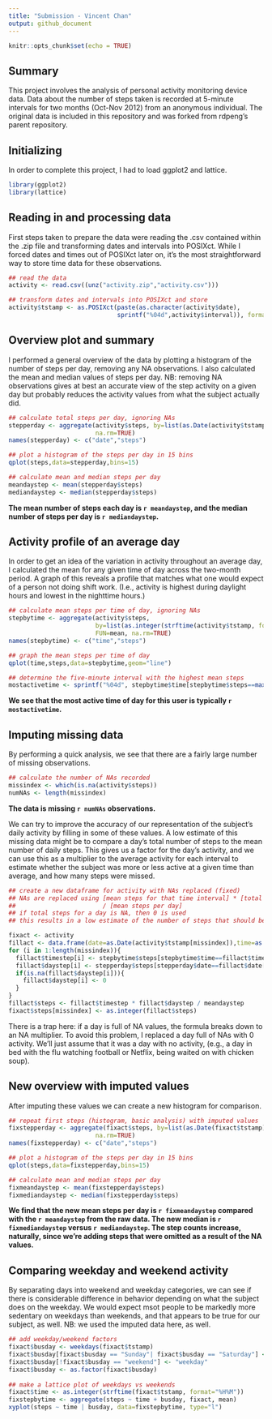 ```yaml
---
title: "Submission - Vincent Chan"
output: github_document
---
```


```r
knitr::opts_chunk$set(echo = TRUE)
```

## Summary

This project involves the analysis of personal activity monitoring device data. Data about the number of steps taken is recorded at 5-minute intervals for two months (Oct-Nov 2012) from an anonymous individual. The original data is included in this repository and was forked from rdpeng's parent repository.

## Initializing

In order to complete this project, I had to load ggplot2 and lattice.
```r
library(ggplot2)
library(lattice)
```

## Reading in and processing data

First steps taken to prepare the data were reading the .csv contained within the .zip file and transforming dates and intervals into POSIXct. While I forced dates and times out of POSIXct later on, it's the most straightforward way to store time data for these observations.

```r
## read the data
activity <- read.csv((unz("activity.zip","activity.csv")))

## transform dates and intervals into POSIXct and store
activity$tstamp <- as.POSIXct(paste(as.character(activity$date),
                              sprintf("%04d",activity$interval)), format="%Y-%m-%d %H%M")
```

## Overview plot and summary

I performed a general overview of the data by plotting a histogram of the number of steps per day, removing any NA observations. I also calculated the mean and median values of steps per day. NB: removing NA observations gives at best an accurate view of the step activity on a given day but probably reduces the activity values from what the subject actually did.

```r
## calculate total steps per day, ignoring NAs
stepperday <- aggregate(activity$steps, by=list(as.Date(activity$tstamp)), FUN=sum,
                        na.rm=TRUE)
names(stepperday) <- c("date","steps")

## plot a histogram of the steps per day in 15 bins
qplot(steps,data=stepperday,bins=15)

## calculate mean and median steps per day
meandaystep <- mean(stepperday$steps)
mediandaystep <- median(stepperday$steps)
```

**The mean number of steps each day is `r meandaystep`, and the median number of steps per day is `r mediandaystep`.**

## Activity profile of an average day

In order to get an idea of the variation in activity throughout an average day, I calculated the mean for any given time of day across the two-month period. A graph of this reveals a profile that matches what one would expect of a person not doing shift work. (I.e., activity is highest during daylight hours and lowest in the nighttime hours.)

```r
## calculate mean steps per time of day, ignoring NAs
stepbytime <- aggregate(activity$steps, 
                        by=list(as.integer(strftime(activity$tstamp, format="%H%M"))),
                        FUN=mean, na.rm=TRUE)
names(stepbytime) <- c("time","steps")

## graph the mean steps per time of day
qplot(time,steps,data=stepbytime,geom="line")

## determine the five-minute interval with the highest mean steps
mostactivetime <- sprintf("%04d", stepbytime$time[stepbytime$steps==max(stepbytime$steps)])
```

**We see that the most active time of day for this user is typically `r mostactivetime`.**

## Imputing missing data

By performing a quick analysis, we see that there are a fairly large number of missing observations.

``` r
## calculate the number of NAs recorded
missindex <- which(is.na(activity$steps))
numNAs <- length(missindex)
```

**The data is missing `r numNAs` observations.**

We can try to improve the accuracy of our representation of the subject's daily activity by filling in some of these values. A low estimate of this missing data might be to compare a day's total number of steps to the mean number of daily steps. This gives us a factor for the day's activity, and we can use this as a multiplier to the average activity for each interval to estimate whether the subject was more or less active at a given time than average, and how many steps were missed.

``` r
## create a new dataframe for activity with NAs replaced (fixed)
## NAs are replaced using [mean steps for that time interval] * [total steps for that day]
##                        / [mean steps per day]
## if total steps for a day is NA, then 0 is used
## this results in a low estimate of the number of steps that should be in that interval

fixact <- activity
fillact <- data.frame(date=as.Date(activity$tstamp[missindex]),time=as.integer(strftime(activity$tstamp[missindex], format="%H%M")))
for (i in 1:length(missindex)){
  fillact$timestep[i] <- stepbytime$steps[stepbytime$time==fillact$time[i]]
  fillact$daystep[i] <- stepperday$steps[stepperday$date==fillact$date[i]]
  if(is.na(fillact$daystep[i])){
    fillact$daystep[i] <- 0
  }
}
fillact$steps <- fillact$timestep * fillact$daystep / meandaystep
fixact$steps[missindex] <- as.integer(fillact$steps)
```

There is a trap here: if a day is full of NA values, the formula breaks down to an NA multiplier. To avoid this problem, I replaced a day full of NAs with 0 activity. We'll just assume that it was a day with no activity, (e.g., a day in bed with the flu watching football or Netflix, being waited on with chicken soup).

## New overview with imputed values

After imputing these values we can create a new histogram for comparison.

``` r
## repeat first steps (histogram, basic analysis) with imputed values
fixstepperday <- aggregate(fixact$steps, by=list(as.Date(fixact$tstamp)), FUN=sum,
                        na.rm=TRUE)
names(fixstepperday) <- c("date","steps")

## plot a histogram of the steps per day in 15 bins
qplot(steps,data=fixstepperday,bins=15)

## calculate mean and median steps per day
fixmeandaystep <- mean(fixstepperday$steps)
fixmediandaystep <- median(fixstepperday$steps)
```

**We find that the new mean steps per day is `r fixmeandaystep` compared with the `r meandaystep` from the raw data. The new median is `r fixmediandaystep` versus `r mediandaystep`. The step counts increase, naturally, since we're adding steps that were omitted as a result of the NA values.**

## Comparing weekday and weekend activity

By separating days into weekend and weekday categories, we can see if there is considerable difference in behavior depending on what the subject does on the weekday. We would expect msot people to be markedly more sedentary on weekdays than weekends, and that appears to be true for our subject, as well. NB: we used the imputed data here, as well.

``` r
## add weekday/weekend factors
fixact$busday <- weekdays(fixact$tstamp)
fixact$busday[fixact$busday == "Sunday"| fixact$busday == "Saturday"] <- "weekend"
fixact$busday[!fixact$busday == "weekend"] <- "weekday"
fixact$busday <- as.factor(fixact$busday)
  
## make a lattice plot of weekdays vs weekends
fixact$time <- as.integer(strftime(fixact$tstamp, format="%H%M"))
fixstepbytime <- aggregate(steps ~ time + busday, fixact, mean)
xyplot(steps ~ time | busday, data=fixstepbytime, type="l")
```